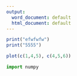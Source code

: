 ---
output:
  word_document: default
  html_document: default
---
```{r}
print("efwfwfw")
print("5555")
```
```{r}
plot(c(1,4,5), c(4,5,6))
```
```{py}
import numpy
```






